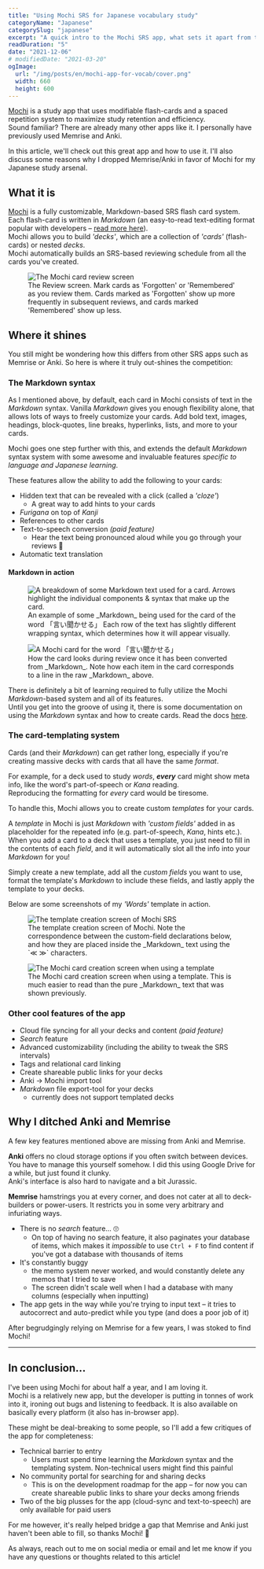 ```yaml
---
title: "Using Mochi SRS for Japanese vocabulary study"
categoryName: "Japanese"
categorySlug: "japanese"
excerpt: "A quick intro to the Mochi SRS app, what sets it apart from the competition, and how you can use its features to improve your study"
readDuration: "5"
date: "2021-12-06"
# modifiedDate: "2021-03-20"
ogImage:
  url: "/img/posts/en/mochi-app-for-vocab/cover.png"
  width: 660
  height: 600
---
```


[Mochi](https://mochi.cards/) is a study app that uses modifiable flash-cards and a spaced repetition system to maximize study retention and efficiency.  
Sound familiar? There are already many other apps like it. I personally have previously used Memrise and Anki.

In this article, we'll check out this great app and how to use it. I'll also discuss some reasons why I dropped Memrise/Anki in favor of Mochi for my Japanese study arsenal.

## What it is

[Mochi](https://mochi.cards/) is a fully customizable, Markdown-based SRS flash card system.  
Each flash-card is written in _Markdown_ (an easy-to-read text-editing format popular with developers – [read more here](https://docs.github.com/en/github/writing-on-github/getting-started-with-writing-and-formatting-on-github/basic-writing-and-formatting-syntax)).  
Mochi allows you to build _'decks'_, which are a collection of _'cards'_ (flash-cards) or nested _decks_.  
Mochi automatically builds an SRS-based reviewing schedule from all the cards you've created.

<figure>
  <img
    src="/img/posts/en/mochi-app-for-vocab/review-screen.png"
    alt="The Mochi card review screen"
  />
  <figcaption>
    The Review screen. Mark cards as 'Forgotten' or 'Remembered' as you review
    them. Cards marked as 'Forgotten' show up more frequently in subsequent
    reviews, and cards marked 'Remembered' show up less.
  </figcaption>
</figure>

## Where it shines

You still might be wondering how this differs from other SRS apps such as Memrise or Anki. So here is where it truly out-shines the competition:

### The Markdown syntax

As I mentioned above, by default, each card in Mochi consists of text in the _Markdown_ syntax. Vanilla _Markdown_ gives you enough flexibility alone, that allows lots of ways to freely customize your cards. Add bold text, images, headings, block-quotes, line breaks, hyperlinks, lists, and more to your cards.

Mochi goes one step further with this, and extends the default _Markdown_ syntax system with some awesome and invaluable features _specific to language and Japanese learning_.

These features allow the ability to add the following to your cards:

- Hidden text that can be revealed with a click (called a _'cloze'_)
  - A great way to add hints to your cards
- _Furigana_ on top of _Kanji_
- References to other cards
- Text-to-speech conversion _(paid feature)_
  - Hear the text being pronounced aloud while you go through your reviews 🙌
- Automatic text translation

#### Markdown in action

<figure>
  <img
    src="/img/posts/en/mochi-app-for-vocab/md-example.png"
    alt="A breakdown of some Markdown text used for a card. Arrows highlight the individual components & syntax that make up the card."
  />
  <figcaption>
    An example of some _Markdown_ being used for the card of the word
    「言い聞かせる」 Each row of the text has slightly different wrapping
    syntax, which determines how it will appear visually.
  </figcaption>
</figure>

<figure>
  <img
    src="/img/posts/en/mochi-app-for-vocab/fin-example.png"
    alt="A Mochi card for the word 「言い聞かせる」"
  />
  <figcaption>
    How the card looks during review once it has been converted from _Markdown_.
    Note how each item in the card corresponds to a line in the raw _Markdown_
    above.
  </figcaption>
</figure>

There is definitely a bit of learning required to fully utilize the Mochi _Markdown_-based system and all of its features.  
Until you get into the groove of using it, there is some documentation on using the _Markdown_ syntax and how to create cards. Read the docs [here](https://mochi.cards/docs/).

### The card-templating system

Cards (and their _Markdown_) can get rather long, especially if you're creating massive decks with cards that all have the same _format_.

For example, for a deck used to study _words_, **_every_** card might show meta info, like the word's part-of-speech or _Kana_ reading.  
Reproducing the formatting for _every_ card would be tiresome.

To handle this, Mochi allows you to create custom _templates_ for your cards.

A _template_ in Mochi is just _Markdown_ with _'custom fields'_ added in as placeholder for the repeated info (e.g. part-of-speech, _Kana_, hints etc.).  
When you add a card to a deck that uses a template, you just need to fill in the contents of each _field_, and it will automatically slot all the info into your _Markdown_ for you!

Simply create a new template, add all the _custom fields_ you want to use, format the template's _Markdown_ to include these fields, and lastly apply the template to your decks.

Below are some screenshots of my _'Words'_ template in action.

<figure>
  <img
    src="/img/posts/en/mochi-app-for-vocab/template-creation.png"
    alt="The template creation screen of Mochi SRS"
  />
  <figcaption>
    The template creation screen of Mochi. Note the correspondence between the
    custom-field declarations below, and how they are placed inside the
    _Markdown_ text using the `≪ ≫` characters.
  </figcaption>
</figure>

<figure>
  <img
    src="/img/posts/en/mochi-app-for-vocab/template-entry.png"
    alt="The Mochi card creation screen when using a template"
  />
  <figcaption>
    The Mochi card creation screen when using a template. This is much easier to
    read than the pure _Markdown_ text that was shown previously.
  </figcaption>
</figure>

### Other cool features of the app

- Cloud file syncing for all your decks and content _(paid feature)_
- _Search_ feature
- Advanced customizability (including the ability to tweak the SRS intervals)
- Tags and relational card linking
- Create shareable public links for your decks
- Anki → Mochi import tool
- _Markdown_ file export-tool for your decks
  - currently does not support templated decks

## Why I ditched Anki and Memrise

A few key features mentioned above are missing from Anki and Memrise.

**Anki** offers no cloud storage options if you often switch between devices. You have to manage this yourself somehow. I did this using Google Drive for a while, but just found it clunky.  
Anki's interface is also hard to navigate and a bit Jurassic.

**Memrise** hamstrings you at every corner, and does not cater at all to deck-builders or power-users. It restricts you in some very arbitrary and infuriating ways.

- There is no _search_ feature... 🙄
  - On top of having no search feature, it also paginates your database of items, which makes it _impossible_ to use `Ctrl + F` to find content if you've got a database with thousands of items
- It's constantly buggy
  - the memo system never worked, and would constantly delete any memos that I tried to save
  - The screen didn't scale well when I had a database with many columns (especially when inputting)
- The app gets in the way while you're trying to input text – it tries to autocorrect and auto-predict while you type (and does a poor job of it)

After begrudgingly relying on Memrise for a few years, I was stoked to find Mochi!

---

## In conclusion...

I've been using Mochi for about half a year, and I am loving it.  
Mochi is a relatively new app, but the developer is putting in tonnes of work into it, ironing out bugs and listening to feedback. It is also available on basically every platform (it also has in-browser app).

These might be deal-breaking to some people, so I'll add a few critiques of the app for completeness:

- Technical barrier to entry
  - Users must spend time learning the _Markdown_ syntax and the templating system. Non-technical users might find this painful
- No community portal for searching for and sharing decks
  - This is on the development roadmap for the app – for now you can create shareable public links to share your decks among friends
- Two of the big plusses for the app (cloud-sync and text-to-speech) are only available for paid users

For me however, it's really helped bridge a gap that Memrise and Anki just haven't been able to fill, so thanks Mochi! 🙏

As always, reach out to me on social media or email and let me know if you have any questions or thoughts related to this article!
